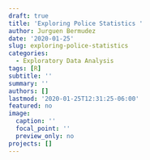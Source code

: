 ```yaml
---
draft: true
title: 'Exploring Police Statistics '
author: Jurguen Bermudez
date: '2020-01-25'
slug: exploring-police-statistics
categories:
  - Exploratory Data Analysis
tags: [R]
subtitle: ''
summary: ''
authors: []
lastmod: '2020-01-25T12:31:25-06:00'
featured: no
image:
  caption: ''
  focal_point: ''
  preview_only: no
projects: []
---
```



```r

```

